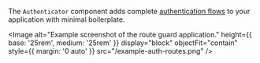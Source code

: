 
The `Authenticator` component adds complete [authentication flows](https://docs.amplify.aws/lib/auth/getting-started/q/platform/android)
to your application with minimal boilerplate.

<Image
  alt="Example screenshot of the route guard application."
  height={{ base: '25rem', medium: '25rem' }}
  display="block"
  objectFit="contain"
  style={{ margin: '0 auto' }}
  src="/example-auth-routes.png"
/>
